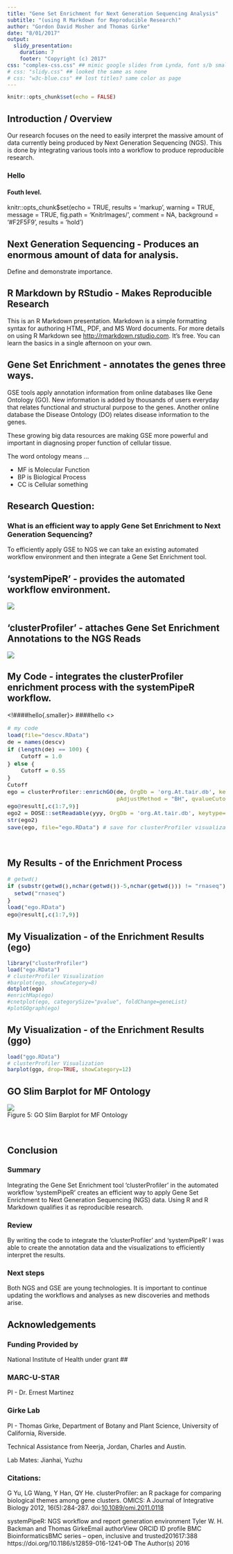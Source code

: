 ```yaml
---
title: "Gene Set Enrichment for Next Generation Sequencing Analysis"
subtitle: "(using R Markdown for Reproducible Research)"
author: "Gordon David Mosher and Thomas Girke"
date: "8/01/2017"
output:
  slidy_presentation:
    duration: 7
    footer: "Copyright (c) 2017"
css: "complex-css.css" ## mimic google slides from Lynda, font s/b smaller
# css: "slidy.css" ## looked the same as none
# css: "w3c-blue.css" ## lost titles? same color as page
---
```


```r
knitr::opts_chunk$set(echo = FALSE)

```

## Introduction / Overview

Our research focuses on the need to easily interpret the massive amount of data currently being produced by Next Generation Sequencing (NGS). This is done by integrating various tools into a workflow to produce reproducible research.

### Hello

#### Fouth level.

knitr::opts_chunk$set(echo = TRUE, results = 'markup', warning = TRUE, message = TRUE, fig.path = 'KnitrImages/', comment = NA, background = '#F2F5F9', results = 'hold')


## Next Generation Sequencing - Produces an enormous amount of data for analysis.

Define and demonstrate importance.

## R Markdown by RStudio - Makes Reproducible Research

This is an R Markdown presentation. Markdown is a simple formatting syntax for authoring HTML, PDF, and MS Word documents. For more details on using R Markdown see <http://rmarkdown.rstudio.com>. It's free. You can learn the basics in a single afternoon on your own.

## Gene Set Enrichment - annotates the genes three ways.

GSE tools apply annotation information from online databases like Gene Ontology (GO). New information is added by thousands of users everyday that relates functional and structural purpose to the genes. Another online database the Disease Ontology (DO) relates disease information to the genes.

These growing big data resources are making GSE more powerful and important in diagnosing proper function of cellular tissue.

The word ontology means ...

- MF is Molecular Function
- BP is Biological Process
- CC is Cellular something

## Research Question:

### What is an efficient way to apply Gene Set Enrichment to Next Generation Sequencing?

To efficiently apply GSE to NGS we can take an existing automated workflow environment and then integrate a Gene Set Enrichment tool.

## 'systemPipeR' - provides the automated workflow environment.

![](systemPipeR.PNG)

## 'clusterProfiler' - attaches Gene Set Enrichment Annotations to the NGS Reads

![](GenomeAnnotation.PNG)

## My Code - integrates the clusterProfiler enrichment process with the systemPipeR workflow. 

<style>
div.font_em pre.r { font-size: 1.1em; }
div.font_em pre { font-size: 1.0em; }
</style>
<!####hello{.smaller}>
####hello
<>
<div class = "font_em">
```r
# my code
load(file="descv.RData")
de = names(descv)
if (length(de) == 100) {
	Cutoff = 1.0
} else {
	Cutoff = 0.55
}
Cutoff
ego = clusterProfiler::enrichGO(de, OrgDb = 'org.At.tair.db', keytype="TAIR", ont="MF",
                                pAdjustMethod = "BH", qvalueCutoff=Cutoff, pvalueCutoff=Cutoff)
ego@result[,c(1:7,9)]
ego2 = DOSE::setReadable(yyy, OrgDb = 'org.At.tair.db', keytype="TAIR")
str(ego2)
save(ego, file="ego.RData") # save for clusterProfiler visualization
```
</br>
</div class>
## My Results - of the Enrichment Process

<div class = "font_em">
```r
# getwd()
if (substr(getwd(),nchar(getwd())-5,nchar(getwd())) != "rnaseq") {
  setwd("rnaseq")
}
load("ego.RData")
ego@result[,c(1:7,9)]
```
</div class>
## My Visualization - of the Enrichment Results (ego)

```r
library("clusterProfiler")
load("ego.RData")
# clusterProfiler Visualization
#barplot(ego, showCategory=8)
dotplot(ego)
#enrichMap(ego)
#cnetplot(ego, categorySize="pvalue", foldChange=geneList)
#plotGOgraph(ego)
```

## My Visualization - of the Enrichment Results (ggo)

```r
load("ggo.RData")
# clusterProfiler Visualization
barplot(ggo, drop=TRUE, showCategory=12)
```

## GO Slim Barplot for MF Ontology

![](results/GOslimbarplotMF.png)
<div align="center">Figure 5: GO Slim Barplot for MF Ontology</div></br>

## Conclusion

### Summary

Integrating the Gene Set Enrichment tool 'clusterProfiler' in the automated workflow 'systemPipeR' creates an efficient way to apply Gene Set Enrichment to Next Generation Sequencing (NGS) data. Using R and R Markdown qualifies it as reproducible research.

### Review

By writing the code to integrate the 'clusterProfiler' and 'systemPipeR' I was able to create the annotation data and the visualizations to efficiently interpret the results.

### Next steps

Both NGS and GSE are young technologies. It is important to continue updating the workflows and analyses as new discoveries and methods arise.

## Acknowledgements

### Funding Provided by

National Institute of Health under grant ##

### MARC-U-STAR  

PI - Dr. Ernest Martinez

### Girke Lab

PI - Thomas Girke, Department of Botany and Plant Science, University of California, Riverside.

Technical Assistance from Neerja, Jordan, Charles and Austin.

Lab Mates: Jianhai, Yuzhu

### Citations:

G Yu, LG Wang, Y Han, QY He. clusterProfiler: an R package for comparing biological themes among gene clusters. OMICS: A Journal of Integrative Biology 2012, 16(5):284-287. doi:[10.1089/omi.2011.0118](http://dx.doi.org/10.1089/omi.2011.0118)

systemPipeR: NGS workflow and report generation environment
Tyler W. H. Backman and Thomas GirkeEmail authorView ORCID ID profile
BMC BioinformaticsBMC series – open, inclusive and trusted201617:388
https://doi.org/10.1186/s12859-016-1241-0©  The Author(s) 2016

